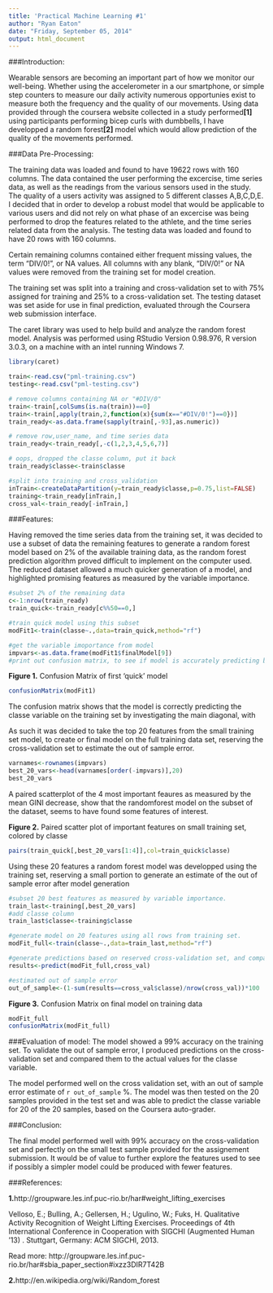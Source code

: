 ```yaml
---
title: 'Practical Machine Learning #1'
author: "Ryan Eaton"
date: "Friday, September 05, 2014"
output: html_document
---
```


###Introduction: 

Wearable sensors are becoming an important part of how we monitor our well-being. Whether using the accelerometer in a our smartphone, or simple step counters to measure  our daily activity numerous opportunies exist to measure both the frequency and the quality of our movements. Using data provided through the coursera website collected in a study performed**[1]** using participants performing bicep curls with dumbbells, I have developped a random forest**[2]** model which would allow prediction of the quality of the movements performed.

###Data Pre-Processing:

The training data was loaded and found to have 19622 rows with 160 columns. The data contained the user performing the excercise, time series data, as well as the readings from the various sensors used in the study. The quality of a users activity was assigned to 5 different classes A,B,C,D,E. I decided that in order to develop a robust model that would be applicable to various users and did not rely on what phase of an excercise was being performed to drop the features related to the athlete, and the time series related data from the analysis. The testing data was loaded and found to have 20 rows with 160 columns.

Certain remaining columns contained either frequent missing values, the term "DIV/0!", or NA values. All columns with any blank, "DIV/0!" or NA values were removed from the training set for model creation. 

The training set was split into a training and cross-validation set to with 75% assigned for training and 25% to a cross-validation set. The testing dataset was set aside for use in final prediction, evaluated through the Coursera web submission interface.

The caret library was used to help build and analyze the random forest model. Analysis was performed using RStudio Version 0.98.976, R version 3.0.3, on a machine with an intel running Windows 7.

```r
library(caret)

train<-read.csv("pml-training.csv")
testing<-read.csv("pml-testing.csv")

# remove columns containing NA or "#DIV/0"
train<-train[,colSums(is.na(train))==0]
train<-train[,apply(train,2,function(x){sum(x=="#DIV/0!")==0})]
train_ready<-as.data.frame(sapply(train[,-93],as.numeric))

# remove row,user_name, and time series data
train_ready<-train_ready[,-c(1,2,3,4,5,6,7)]

# oops, dropped the classe column, put it back
train_ready$classe<-train$classe

#split into training and cross_validation
inTrain<-createDataPartition(y=train_ready$classe,p=0.75,list=FALSE)
training<-train_ready[inTrain,]
cross_val<-train_ready[-inTrain,]

```
###Features:

Having removed the time series data from the training set, it was decided to use a subset of data the remaining features to generate a random forest model based on 2% of the available training data, as the random forest prediction algorithm proved difficult to implement on the computer used. The reduced dataset allowed a much quicker generation of a model, and highlighted promising features as measured by the variable importance.


```r
#subset 2% of the remaining data
c<-1:nrow(train_ready)
train_quick<-train_ready[c%%50==0,]

#train quick model using this subset
modFit1<-train(classe~.,data=train_quick,method="rf")

#get the variable imoportance from model
impvars<-as.data.frame(modFit1$finalModel[9])
#print out confusion matrix, to see if model is accurately predicting based on small sample

```
**Figure 1.** Confusion Matrix of first 'quick' model

```r
confusionMatrix(modFit1)
```

The confusion matrix shows that the model is correctly predicting the classe variable on the training set by investigating the main diagonal, with  

As such it was decided to take the top 20 features from the small training set model, to create or final model on the full training data set, reserving the cross-validation set to estimate the out of sample error.   

```r
varnames<-rownames(impvars)
best_20_vars<-head(varnames[order(-impvars)],20)
best_20_vars
```

A paired scatterplot of the 4 most important feaures as measured by the mean GINI decrease, show that the randomforest model on the subset of the dataset, seems to have found some features of interest.



**Figure 2.** Paired scatter plot of important features on small training set, colored by classe
```r
pairs(train_quick[,best_20_vars[1:4]],col=train_quick$classe)
```



Using these 20 features a random forest model was developped using the training set, reserving a small portion to generate an estimate of the out of sample error after model generation

```r
#subset 20 best features as measured by variable importance.
train_last<-training[,best_20_vars]
#add classe column
train_last$classe<-training$classe

#generate model on 20 features using all rows from training set.
modFit_full<-train(classe~.,data=train_last,method="rf")

#generate predictions based on reserved cross-validation set, and compare with actual values
results<-predict(modFit_full,cross_val)

#estimated out of sample error 
out_of_sample<-(1-sum(results==cross_val$classe)/nrow(cross_val))*100
```
**Figure 3.** Confusion Matrix on final model on training data

```r
modFit_full
confusionMatrix(modFit_full)
```


###Evaluation of model:
The model showed a 99% accuracy on the training set. To validate the out of sample error, I produced predictions on the cross-validation set and compared them to the actual values for the classe variable.

The model performed well on the cross validation set, with an out of sample error estimate of `r out_of_sample` %. The model was then tested on the 20 samples provided in the test set and was able to predict the classe variable for 20 of the 20 samples, based on the Coursera auto-grader.

###Conclusion:

The final model performed well with 99% accuracy on the cross-validation set and perfectly on the small test sample provided for the assignement submission. It would be of value to further explore the features used to see if possibly a simpler model could be produced with fewer features. 

###References:

**1.**http://groupware.les.inf.puc-rio.br/har#weight_lifting_exercises  

Velloso, E.; Bulling, A.; Gellersen, H.; Ugulino, W.; Fuks, H. Qualitative Activity Recognition of Weight Lifting Exercises. Proceedings of 4th International Conference in Cooperation with SIGCHI (Augmented Human '13) . Stuttgart, Germany: ACM SIGCHI, 2013.

Read more: http://groupware.les.inf.puc-rio.br/har#sbia_paper_section#ixzz3DIR7T42B

**2.**http://en.wikipedia.org/wiki/Random_forest

